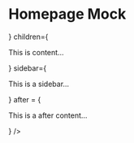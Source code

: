 

<Meta title="Mock/Homepage" />

# Homepage Mock

<Canvas>
  <Story name="Homepage">
    <ContentSidebarLayout
      before={
        <HeroCard
            image={{
              altText: "Warm Cherry Tomatoes",
              url: "https://res.cloudinary.com/hksqkdlah/image/upload/SFS_Broiled_Chicken_with_Gravy_379_rx4dzb.jpg",
            }}
            headline="Your Summer Needs These Three Tomato Sandwiches"
            author={{
              id: 156,
              firstName: "Kevin",
              lastName: "Pang",
              image: {
                altText: "Kevin Pang",
                url: "https://res.cloudinary.com/hksqkdlah/image/upload/c_fill,dpr_2.0,f_auto,fl_lossy.progressive.strip_profile,g_faces:auto,q_auto:low/AKO%20Articles/Author_Headshots/staff_kevin_pang",
              },
              inactive: false,
            }}
        />
      }
      children={
        <p>This is content…</p>
      }
      sidebar={
        <p>This is a sidebar…</p>
      }
      after = {
        <p>This is a after content…</p>
      }
    />
  </Story>
</Canvas>

